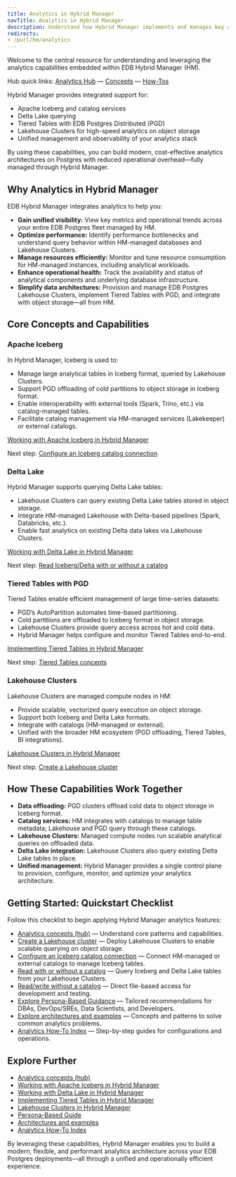 ```yaml
---
title: Analytics in Hybrid Manager
navTitle: Analytics in Hybrid Manager
description: Understand how Hybrid Manager implements and manages key analytics capabilities and technologies for EDB Postgres deployments.
redirects:
- /purl/hm/analytics
---
```


Welcome to the central resource for understanding and leveraging the analytics capabilities embedded within EDB Hybrid Manager (HM).

Hub quick links: [Analytics Hub](/edb-postgres-ai/1.3/analytics/) — [Concepts](/edb-postgres-ai/1.3/analytics/analytics-concepts) — [How-Tos](/edb-postgres-ai/1.3/analytics#how-tos-runbook-aligned)

Hybrid Manager provides integrated support for:

- Apache Iceberg and catalog services
- Delta Lake querying
- Tiered Tables with EDB Postgres Distributed (PGD)
- Lakehouse Clusters for high-speed analytics on object storage
- Unified management and observability of your analytics stack

By using these capabilities, you can build modern, cost-effective analytics architectures on Postgres with reduced operational overhead—fully managed through Hybrid Manager.

## Why Analytics in Hybrid Manager

EDB Hybrid Manager integrates analytics to help you:

- **Gain unified visibility:** View key metrics and operational trends across your entire EDB Postgres fleet managed by HM.
- **Optimize performance:** Identify performance bottlenecks and understand query behavior within HM-managed databases and Lakehouse Clusters.
- **Manage resources efficiently:** Monitor and tune resource consumption for HM-managed instances, including analytical workloads.
- **Enhance operational health:** Track the availability and status of analytical components and underlying database infrastructure.
- **Simplify data architectures:** Provision and manage EDB Postgres Lakehouse Clusters, implement Tiered Tables with PGD, and integrate with object storage—all from HM.

## Core Concepts and Capabilities

### Apache Iceberg

In Hybrid Manager, Iceberg is used to:

- Manage large analytical tables in Iceberg format, queried by Lakehouse Clusters.
- Support PGD offloading of cold partitions to object storage in Iceberg format.
- Enable interoperability with external tools (Spark, Trino, etc.) via catalog-managed tables.
- Facilitate catalog management via HM-managed services (Lakekeeper) or external catalogs.

[Working with Apache Iceberg in Hybrid Manager](./iceberg)

Next step: [Configure an Iceberg catalog connection](/edb-postgres-ai/1.3/analytics/how-to-iceberg-reads-writes-with-catalog)

### Delta Lake

Hybrid Manager supports querying Delta Lake tables:

- Lakehouse Clusters can query existing Delta Lake tables stored in object storage.
- Integrate HM-managed Lakehouse with Delta-based pipelines (Spark, Databricks, etc.).
- Enable fast analytics on existing Delta data lakes via Lakehouse Clusters.

[Working with Delta Lake in Hybrid Manager](./delta_lake)

Next step: [Read Iceberg/Delta with or without a catalog](/edb-postgres-ai/1.3/analytics/how-to-lakehouse-read-with-without-catalog)

### Tiered Tables with PGD

Tiered Tables enable efficient management of large time-series datasets:

- PGD’s AutoPartition automates time-based partitioning.
- Cold partitions are offloaded to Iceberg format in object storage.
- Lakehouse Clusters provide query access across hot and cold data.
- Hybrid Manager helps configure and monitor Tiered Tables end-to-end.

[Implementing Tiered Tables in Hybrid Manager](./tiered_tables)

Next step: [Tiered Tables concepts](/edb-postgres-ai/1.3/analytics/tiered_tables)

### Lakehouse Clusters

Lakehouse Clusters are managed compute nodes in HM:

- Provide scalable, vectorized query execution on object storage.
- Support both Iceberg and Delta Lake formats.
- Integrate with catalogs (HM-managed or external).
- Unified with the broader HM ecosystem (PGD offloading, Tiered Tables, BI integrations).

[Lakehouse Clusters in Hybrid Manager](./lakehouse)

Next step: [Create a Lakehouse cluster](/edb-postgres-ai/1.3/analytics/create-lakehouse-cluster.mdx)

## How These Capabilities Work Together

- **Data offloading:** PGD clusters offload cold data to object storage in Iceberg format.
- **Catalog services:** HM integrates with catalogs to manage table metadata; Lakehouse and PGD query through these catalogs.
- **Lakehouse Clusters:** Managed compute nodes run scalable analytical queries on offloaded data.
- **Delta Lake integration:** Lakehouse Clusters also query existing Delta Lake tables in place.
- **Unified management:** Hybrid Manager provides a single control plane to provision, configure, monitor, and optimize your analytics architecture.

## Getting Started: Quickstart Checklist

Follow this checklist to begin applying Hybrid Manager analytics features:

- [Analytics concepts (hub)](/edb-postgres-ai/1.3/analytics/analytics-concepts) — Understand core patterns and capabilities.
- [Create a Lakehouse cluster](/edb-postgres-ai/1.3/analytics/create-lakehouse-cluster.mdx) — Deploy Lakehouse Clusters to enable scalable querying on object storage.
- [Configure an Iceberg catalog connection](/edb-postgres-ai/1.3/analytics/how-to-iceberg-reads-writes-with-catalog) — Connect HM-managed or external catalogs to manage Iceberg tables.
- [Read with or without a catalog](/edb-postgres-ai/1.3/analytics/how-to-lakehouse-read-with-without-catalog) — Query Iceberg and Delta Lake tables from your Lakehouse Clusters.
- [Read/write without a catalog](/edb-postgres-ai/1.3/analytics/how-to-read-write-without-catalog) — Direct file-based access for development and testing.
- [Explore Persona-Based Guidance](/edb-postgres-ai/1.3/analytics/personas.mdx) — Tailored recommendations for DBAs, DevOps/SREs, Data Scientists, and Developers.
- [Explore architectures and examples](/edb-postgres-ai/1.3/analytics/analytics-concepts) — Concepts and patterns to solve common analytics problems.
- [Analytics How-To Index](/edb-postgres-ai/1.3/analytics#how-tos-runbook-aligned) — Step-by-step guides for configurations and operations.

## Explore Further

- [Analytics concepts (hub)](/edb-postgres-ai/1.3/analytics/analytics-concepts)
- [Working with Apache Iceberg in Hybrid Manager](./iceberg)
- [Working with Delta Lake in Hybrid Manager](./delta_lake)
- [Implementing Tiered Tables in Hybrid Manager](./tiered_tables)
- [Lakehouse Clusters in Hybrid Manager](./lakehouse)
- [Persona-Based Guide](/edb-postgres-ai/1.3/analytics/personas.mdx)
- [Architectures and examples](/edb-postgres-ai/1.3/analytics/analytics-concepts)
- [Analytics How-To Index](/edb-postgres-ai/1.3/analytics#how-tos-runbook-aligned)


By leveraging these capabilities, Hybrid Manager enables you to build a modern, flexible, and performant analytics architecture across your EDB Postgres deployments—all through a unified and operationally efficient experience.
